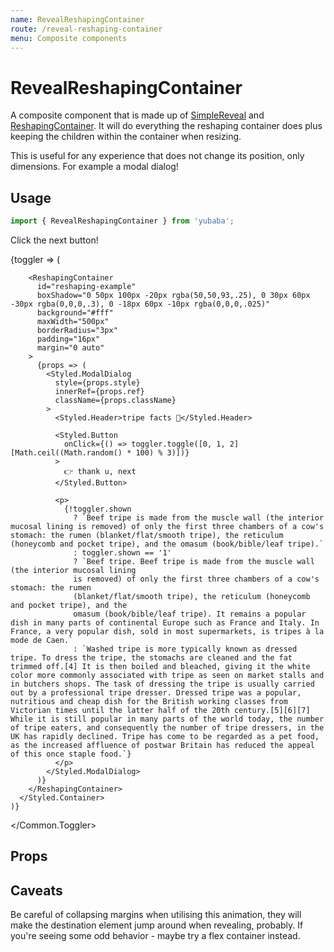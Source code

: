 ```yaml
---
name: RevealReshapingContainer
route: /reveal-reshaping-container
menu: Composite components
---
```



# RevealReshapingContainer

A composite component that is made up of [SimpleReveal](/simple-reveal) and [ReshapingContainer](/reshaping-container).
It will do everything the reshaping container does plus keeping the children within the container when resizing.

This is useful for any experience that does not change its position,
only dimensions.
For example a modal dialog!

## Usage

```js
import { RevealReshapingContainer } from 'yubaba';
```

Click the next button!

<Playground>
  <Common.Toggler>
    {toggler => (
      <Styled.Container>
        <Styled.Background />

        <ReshapingContainer
          id="reshaping-example"
          boxShadow="0 50px 100px -20px rgba(50,50,93,.25), 0 30px 60px -30px rgba(0,0,0,.3), 0 -18px 60px -10px rgba(0,0,0,.025)"
          background="#fff"
          maxWidth="500px"
          borderRadius="3px"
          padding="16px"
          margin="0 auto"
        >
          {props => (
            <Styled.ModalDialog
              style={props.style}
              innerRef={props.ref}
              className={props.className}
            >
              <Styled.Header>tripe facts 🥩</Styled.Header>

              <Styled.Button
                onClick={() => toggler.toggle([0, 1, 2][Math.ceil((Math.random() * 100) % 3)])}
              >
                👉 thank u, next
              </Styled.Button>

              <p>
                {!toggler.shown
                  ? `Beef tripe is made from the muscle wall (the interior mucosal lining is removed) of only the first three chambers of a cow's stomach: the rumen (blanket/flat/smooth tripe), the reticulum (honeycomb and pocket tripe), and the omasum (book/bible/leaf tripe).`
                  : toggler.shown == '1'
                  ? `Beef tripe. Beef tripe is made from the muscle wall (the interior mucosal lining
                  is removed) of only the first three chambers of a cow's stomach: the rumen
                  (blanket/flat/smooth tripe), the reticulum (honeycomb and pocket tripe), and the
                  omasum (book/bible/leaf tripe). It remains a popular dish in many parts of continental Europe such as France and Italy. In France, a very popular dish, sold in most supermarkets, is tripes à la mode de Caen.`
                  : `Washed tripe is more typically known as dressed tripe. To dress the tripe, the stomachs are cleaned and the fat trimmed off.[4] It is then boiled and bleached, giving it the white color more commonly associated with tripe as seen on market stalls and in butchers shops. The task of dressing the tripe is usually carried out by a professional tripe dresser. Dressed tripe was a popular, nutritious and cheap dish for the British working classes from Victorian times until the latter half of the 20th century.[5][6][7] While it is still popular in many parts of the world today, the number of tripe eaters, and consequently the number of tripe dressers, in the UK has rapidly declined. Tripe has come to be regarded as a pet food, as the increased affluence of postwar Britain has reduced the appeal of this once staple food.`}
              </p>
            </Styled.ModalDialog>
          )}
        </ReshapingContainer>
      </Styled.Container>
    )}

  </Common.Toggler>
</Playground>

## Props

<PropsTable of={ReshapingContainer} />

## Caveats

Be careful of collapsing margins when utilising this animation,
they will make the destination element jump around when revealing,
probably.
If you're seeing some odd behavior - maybe try a flex container instead.
